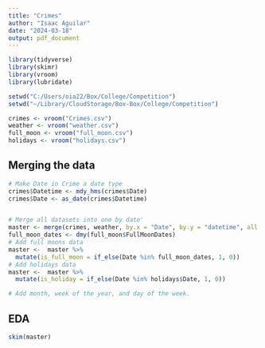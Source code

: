 ```yaml
---
title: "Crimes"
author: "Isaac Aguilar"
date: "2024-03-18"
output: pdf_document
---
```


```r
library(tidyverse)
library(skimr)
library(vroom)
library(lubridate)
```

```r
setwd("C:/Users/oia22/Box/College/Competition")
setwd("~/Library/CloudStorage/Box-Box/College/Competition")
```

```r
crimes <- vroom("Crimes.csv") 
weather <- vroom("weather.csv")
full_moon <- vroom("full_moon.csv")
holidays <- vroom("holidays.csv")
```
## Merging the data
```r
# Make Date in Crime a date type
crimes$Datetime <- mdy_hms(crimes$Date)
crimes$Date <- as_date(crimes$Datetime)


# Merge all datasets into one by date'
master <- merge(crimes, weather, by.x = "Date", by.y = "datetime", all = TRUE)
full_moon_dates <- dmy(full_moon$FullMoonDates)
# Add full moons data
master <-  master %>%
  mutate(is_full_moon = if_else(Date %in% full_moon_dates, 1, 0))
# Add holidays data
master <-  master %>%
  mutate(is_holiday = if_else(Date %in% holidays$Date, 1, 0))
```

```r
# Add month, week of the year, and day of the week.
```


## EDA
```r
skim(master)
```


